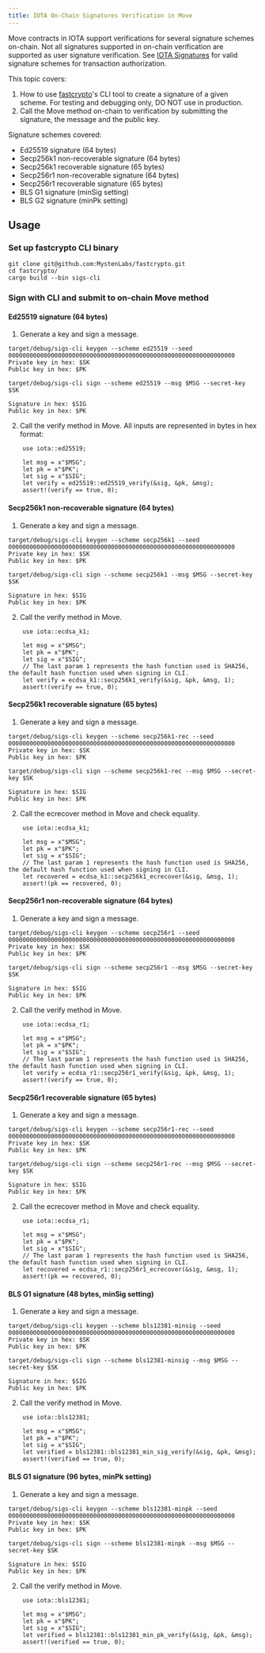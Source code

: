 ```yaml
---
title: IOTA On-Chain Signatures Verification in Move
---
```


Move contracts in IOTA support verifications for several signature schemes on-chain. Not all signatures supported in on-chain verification are supported as user signature verification. See [IOTA Signatures](../transaction-auth/signatures.mdx) for valid signature schemes for transaction authorization.

This topic covers:
1. How to use [fastcrypto](https://github.com/MystenLabs/fastcrypto)'s CLI tool to create a signature of a given scheme. For testing and debugging only, DO NOT use in production.
1. Call the Move method on-chain to verification by submitting the signature, the message and the public key. 

Signature schemes covered: 
- Ed25519 signature (64 bytes)
- Secp256k1 non-recoverable signature (64 bytes)
- Secp256k1 recoverable signature (65 bytes)
- Secp256r1 non-recoverable signature (64 bytes)
- Secp256r1 recoverable signature (65 bytes)
- BLS G1 signature (minSig setting)
- BLS G2 signature (minPk setting)

## Usage

### Set up fastcrypto CLI binary

```shell
git clone git@github.com:MystenLabs/fastcrypto.git
cd fastcrypto/
cargo build --bin sigs-cli
```

### Sign with CLI and submit to on-chain Move method

#### Ed25519 signature (64 bytes)

1. Generate a key and sign a message. 

```shell
target/debug/sigs-cli keygen --scheme ed25519 --seed 0000000000000000000000000000000000000000000000000000000000000000                
Private key in hex: $SK
Public key in hex: $PK

target/debug/sigs-cli sign --scheme ed25519 --msg $MSG --secret-key  $SK

Signature in hex: $SIG
Public key in hex: $PK
```

2. Call the verify method in Move. All inputs are represented in bytes in hex format:

```move
    use iota::ed25519;

    let msg = x"$MSG";
    let pk = x"$PK";
    let sig = x"$SIG";
    let verify = ed25519::ed25519_verify(&sig, &pk, &msg);
    assert!(verify == true, 0);
```

#### Secp256k1 non-recoverable signature (64 bytes)

1. Generate a key and sign a message. 

```shell
target/debug/sigs-cli keygen --scheme secp256k1 --seed 0000000000000000000000000000000000000000000000000000000000000000                
Private key in hex: $SK
Public key in hex: $PK

target/debug/sigs-cli sign --scheme secp256k1 --msg $MSG --secret-key $SK

Signature in hex: $SIG
Public key in hex: $PK
```

2. Call the verify method in Move.

```move
    use iota::ecdsa_k1;
    
    let msg = x"$MSG";
    let pk = x"$PK";
    let sig = x"$SIG";
    // The last param 1 represents the hash function used is SHA256, the default hash function used when signing in CLI.
    let verify = ecdsa_k1::secp256k1_verify(&sig, &pk, &msg, 1);
    assert!(verify == true, 0);
```

#### Secp256k1 recoverable signature (65 bytes)

1. Generate a key and sign a message. 

```shell
target/debug/sigs-cli keygen --scheme secp256k1-rec --seed 0000000000000000000000000000000000000000000000000000000000000000                
Private key in hex: $SK
Public key in hex: $PK

target/debug/sigs-cli sign --scheme secp256k1-rec --msg $MSG --secret-key $SK

Signature in hex: $SIG
Public key in hex: $PK
```

2. Call the ecrecover method in Move and check equality.
```move
    use iota::ecdsa_k1;

    let msg = x"$MSG";
    let pk = x"$PK";
    let sig = x"$SIG";
    // The last param 1 represents the hash function used is SHA256, the default hash function used when signing in CLI.
    let recovered = ecdsa_k1::secp256k1_ecrecover(&sig, &msg, 1);
    assert!(pk == recovered, 0);
```

#### Secp256r1 non-recoverable signature (64 bytes)

1. Generate a key and sign a message. 

```shell
target/debug/sigs-cli keygen --scheme secp256r1 --seed 0000000000000000000000000000000000000000000000000000000000000000                
Private key in hex: $SK
Public key in hex: $PK

target/debug/sigs-cli sign --scheme secp256r1 --msg $MSG --secret-key $SK

Signature in hex: $SIG
Public key in hex: $PK
```

2. Call the verify method in Move.

```move
    use iota::ecdsa_r1;

    let msg = x"$MSG";
    let pk = x"$PK";
    let sig = x"$SIG";
    // The last param 1 represents the hash function used is SHA256, the default hash function used when signing in CLI.
    let verify = ecdsa_r1::secp256r1_verify(&sig, &pk, &msg, 1);
    assert!(verify == true, 0);
```

#### Secp256r1 recoverable signature (65 bytes)

1. Generate a key and sign a message. 

```shell
target/debug/sigs-cli keygen --scheme secp256r1-rec --seed 0000000000000000000000000000000000000000000000000000000000000000                
Private key in hex: $SK
Public key in hex: $PK

target/debug/sigs-cli sign --scheme secp256r1-rec --msg $MSG --secret-key $SK

Signature in hex: $SIG
Public key in hex: $PK
```

2. Call the ecrecover method in Move and check equality.

```move
    use iota::ecdsa_r1;

    let msg = x"$MSG";
    let pk = x"$PK";
    let sig = x"$SIG";
    // The last param 1 represents the hash function used is SHA256, the default hash function used when signing in CLI.
    let recovered = ecdsa_r1::secp256r1_ecrecover(&sig, &msg, 1);
    assert!(pk == recovered, 0);
```

#### BLS G1 signature (48 bytes, minSig setting)

1. Generate a key and sign a message. 

```shell
target/debug/sigs-cli keygen --scheme bls12381-minsig --seed 0000000000000000000000000000000000000000000000000000000000000000                
Private key in hex: $SK
Public key in hex: $PK

target/debug/sigs-cli sign --scheme bls12381-minsig --msg $MSG --secret-key $SK

Signature in hex: $SIG
Public key in hex: $PK
```

2. Call the verify method in Move.

```move
    use iota::bls12381;

    let msg = x"$MSG";
    let pk = x"$PK";
    let sig = x"$SIG";
    let verified = bls12381::bls12381_min_sig_verify(&sig, &pk, &msg);
    assert!(verified == true, 0);
```

#### BLS G1 signature (96 bytes, minPk setting)

1. Generate a key and sign a message. 

```shell
target/debug/sigs-cli keygen --scheme bls12381-minpk --seed 0000000000000000000000000000000000000000000000000000000000000000                
Private key in hex: $SK
Public key in hex: $PK

target/debug/sigs-cli sign --scheme bls12381-minpk --msg $MSG --secret-key $SK

Signature in hex: $SIG
Public key in hex: $PK
```

2. Call the verify method in Move.

```move
    use iota::bls12381;

    let msg = x"$MSG";
    let pk = x"$PK";
    let sig = x"$SIG";
    let verified = bls12381::bls12381_min_pk_verify(&sig, &pk, &msg);
    assert!(verified == true, 0);
```

